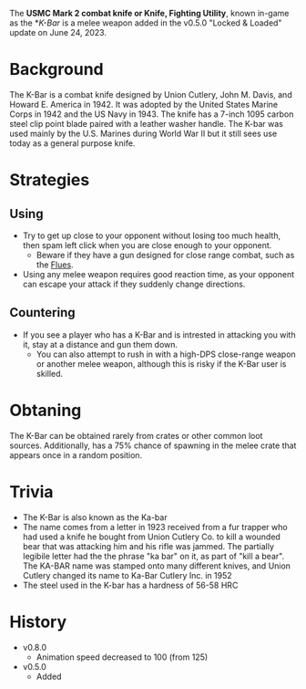 The **USMC Mark 2 combat knife or Knife, Fighting Utility**, known in-game as the **K-Bar* is a melee weapon added in the v0.5.0 "Locked & Loaded" update on June 24, 2023.

# Background
The K-Bar is a combat knife designed by Union Cutlery, John M. Davis, and Howard E. America in 1942. It was adopted by the United States Marine Corps in 1942 and the US Navy in 1943. The knife has a 7-inch 1095 carbon steel clip point blade paired with a leather washer handle. The K-bar was used mainly by the U.S. Marines during World War II but it still sees use today as a general purpose knife.

# Strategies
## Using
- Try to get up close to your opponent without losing too much health, then spam left click when you are close enough to your opponent.
  - Beware if they have a gun designed for close range combat, such as the [Flues](/weapons/guns/flues).
- Using any melee weapon requires good reaction time, as your opponent can escape your attack if they suddenly change directions.
## Countering
- If you see a player who has a K-Bar and is intrested in attacking you with it, stay at a distance and gun them down.
  - You can also attempt to rush in with a high-DPS close-range weapon or another melee weapon, although this is risky if the K-Bar user is skilled.

# Obtaning
The K-Bar can be obtained rarely from crates or other common loot sources. Additionally, has a 75% chance of spawning in the melee crate that appears once in a random position.

# Trivia
- The K-Bar is also known as the Ka-bar
- The name comes from a letter in 1923 received from a fur trapper who had used a knife he bought from Union Cutlery Co. to kill a wounded bear that was attacking him and his rifle was jammed. The partially legibile letter had the the phrase "ka bar" on it, as part of "kill a bear". The KA-BAR name was stamped onto many different knives, and Union Cutlery changed its name to Ka-Bar Cutlery Inc. in 1952
- The steel used in the K-bar has a hardness of 56-58 HRC

# History
- v0.8.0
  - Animation speed decreased to 100 (from 125)
- v0.5.0 
  - Added
